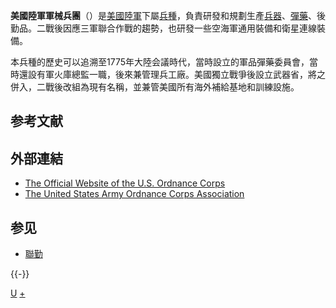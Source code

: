 {{Infobox military unit
|unit_name=美國陸軍軍械兵團<br>United States Army Ordnance Corps
|image=[[File:Ordnance_Corps_Regimental_Insignia.gif|150px]]
|caption=軍械兵
|dates=1812/5/14 - <ref>{{cite web|title=Army's Birthday|url=http://www.history.army.mil/faq/branches.htm|publisher=U.S. Army Center of Military History|accessdate=11 June 2011|archive-date=2010-04-20|archive-url=https://web.archive.org/web/20100420124819/http://www.history.army.mil/faq/branches.htm|dead-url=yes}}</ref>
|country={{USA}}
|branch=美國陸軍
|type=後勤補給研發
|garrison={{Link-en|李堡基地|Fort Lee}}
|garrison_label=軍品之家
|motto=和平主義的武裝<ref name=Heraldry>{{cite web|title=Ordnance Corps Symbolism|url=http://www.tioh.hqda.pentagon.mil/UniformedServices/Branches/ordnance.aspx|publisher=U.S. Army Institute of Heraldry|accessdate=11 June 2011|deadurl=yes|archiveurl=https://web.archive.org/web/20111210072450/http://www.tioh.hqda.pentagon.mil/UniformedServices/Branches/ordnance.aspx|archivedate=2011年12月10日}}</ref><br/>及時服務前線, 及時進入前線<ref name=DAPAM600-03>{{cite book|title=DA PAM 600-3: Commissioned Officer Professional Development and Career Management|date=1 February 2010|publisher=U.S. Department of the Army|url=http://armypubs.army.mil/epubs/pdf/P600_3.PDF|format=PDF|deadurl=yes|archiveurl=https://web.archive.org/web/20150604172423/http://armypubs.army.mil/epubs/pdf/P600_3.PDF|archivedate=2015年6月4日}}</ref>
|colors=黃與紫<ref>{{cite web|title=Ordnance Corps: Branch Colors|url=http://www.tioh.hqda.pentagon.mil/UniformedServices/Branches/ordnance.aspx|publisher=U.S. Army Institute of Heraldry|accessdate=11 June 2011|deadurl=yes|archiveurl=https://web.archive.org/web/20111210072450/http://www.tioh.hqda.pentagon.mil/UniformedServices/Branches/ordnance.aspx|archivedate=2011年12月10日}}</ref>
<!-- Commanders -->
|current_commander=准將 Jack Haley
|current_commander_label=軍械主任
}}

'''美國陸軍軍械兵團'''（{{lang-en|United States Army Ordnance Corps}}）是[[美國陸軍|美國陸軍]]下屬[[兵種|兵種]]，負責研發和規劃生產[[兵器|兵器]]、[[彈藥|彈藥]]、後勤品。二戰後因應三軍聯合作戰的趨勢，也研發一些空海軍通用裝備和衛星連線裝備。

本兵種的歷史可以追溯至1775年大陸会議時代，當時設立的軍品彈藥委員會，當時還設有軍火庫總監一職，後來兼管理兵工廠。美國獨立戰爭後設立武器省，將之併入，二戰後改組為現有名稱，並兼管美國所有海外補給基地和訓練設施。

==参考文献==
{{reflist}}
==外部連結==
*[http://www.goordnance.army.mil/index.html The Official Website of the U.S. Ordnance Corps] {{Wayback|url=http://www.goordnance.army.mil/index.html |date=20110722182519 }}
*[http://www.usaocaweb.org/index.asp The United States Army Ordnance Corps Association] {{Wayback|url=http://www.usaocaweb.org/index.asp |date=20091112090115 }}

== 参见 ==
{{Portal box|美国军事}}
* [[聯勤|聯勤]]

{{-}}
{{美国陆军}}

[[Category:美國陸軍|U]]
[[Category:美國軍事裝備|+]]